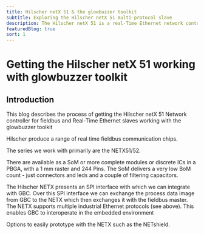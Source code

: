 ```yaml
---
title: Hilscher netX 51 & the glowbuzzer toolkit
subtitle: Exploring the Hilscher netX 51 multi-protocol slave
description: The Hilscher netX 51 is a real-Time Ethernet network controller IC. In this blog we integrate the netX chip with our software over SPI to exchange data with an EtherCAT master.
featuredBlog: true
sort: 1
---
```


# Getting the Hilscher netX 51 working with glowbuzzer toolkit

## Introduction
<TitleImage image={netx52} alt="netx52"/>

This blog describes the process of getting the Hilscher netX 51 Network controller for fieldbus and Real-Time Ethernet slaves working with the glowbuzzer toolkit


Hilscher produce a range of real time fieldbus communication chips.

The series we work with primarily are the NETX51/52.


There are available as a SoM or more complete modules or discrete ICs in a PBGA, with a 1 mm raster and 244 Pins. The SoM delivers a very low BoM count - just connectors and leds and a couple of filtering capacitors.

The Hilscher NETX presents an SPI interface with which we can integrate with GBC. Over this SPI interface we can exchange the process data image from GBC to the NETX which then exchanges it with the  fieldbus master. The NETX supports multiple industrial Ethernet protocols (see above). This enables GBC to interoperate in the embedded environment

Options to easily prototype with the NETX such as the NETshield.
